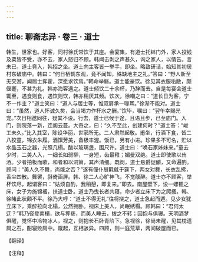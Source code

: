 ```yaml
---
---
---
```

title: 聊斋志异 · 卷三 · 道士
---

韩生，世家也。好客，同村徐氏常饮于其座。会宴集，有道士托钵门外，家人投钱及粟皆不受，亦不去，家人怒归不顾。韩闻击剥之声甚久，询之家人，以情告。言未已，道士竟入，韩招之坐。道士向主客皆一举手，即坐。略致研诘，始知其初居村东破庙中。韩曰：“何日栖鹤东观，竟不闻知，殊缺地主之礼。”答曰：“野人新至无交游，闻居士挥霍，深愿求饮焉。”韩命举觞。道士能豪饮。徐见其衣服垢敝，颇偃蹇，不甚为礼。韩亦海客遇之。道士倾饮二十余杯，乃辞而去。自是每宴会道士辄至，遇食则食，遇饮则饮，韩亦稍厌其频。饮次，徐嘲之曰：“道长日为客，宁不一作主？”道士笑曰：“道人与居士等，惟双肩承一喙耳。”徐渐不能对。道士曰：“虽然，道人怀诚久矣，会当竭力作杯水之酬。”饮毕，嘱曰：“翌午幸赐光宠。”次日相邀同往，疑其不设。行去，道士已候于途，且语且步，已至庙门。入门，则院落一新，连阁云蔓。大奇之，曰：“久不至此，创建何时？”道士答：“峻工未久。”比入其室，陈设华丽，世家所无。二人肃然起敬。甫坐，行酒下食，皆二八狡童，锦衣朱履。酒馔芳美，备极丰渥。饭已，另有小进。珍果多不可名，贮以水晶玉石之器，光照几榻。酸以玻璃盏，围尺许。道士曰：“唤石家姊妹来。”童去少时，二美人入，一细长如弱柳，一身短，齿最稚；媚曼双绝。道士即使歌以侑酒。少者拍板而歌，和者和以洞箫，其声清细。既阕，道士悬爵促釂，又命遍酌。顾问：“美人久不舞，尚能之否？”遂有僮仆展氍毹于筵下，两女对舞，长衣乱拂，香尘四散。舞罢，斜倚画屏。韩、徐二人心旷神飞，不觉醺醉。道士亦不顾客，举杯饮尽，起谓客曰：“姑烦自酌，我稍憩，即复来。”即去。南屋壁下，设一螺钿之床，女子为施锦裀，扶道士卧。道士乃曳长者共寝，命少者立床下为之爬搔。韩、徐睹此状颇不平。徐乃大呼：“道士不得无礼”往将挠之，道士急起而遁。见少女犹立床下，乘醉拉向北榻，公然拥卧。视床上美人，尚眠绣榻。顾韩曰：“君何太迂？”韩乃径登南榻，欲与狎亵，而美人睡去，拨之不转；因抱与俱寝。天明酒梦俱醒，觉怀中冷物冰人，视之，则抱长石卧青阶下。急视徐，徐尚未醒，见其枕遗屙之石，酣寝败厕中。蹴起，互相骇异。四顾，则一庭荒草，两间破屋而已。

【翻译】

【注释】

